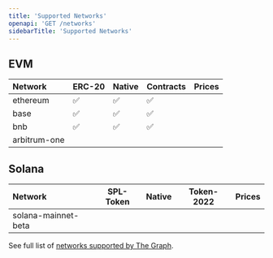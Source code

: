 ```yaml
---
title: 'Supported Networks'
openapi: 'GET /networks'
sidebarTitle: 'Supported Networks'
---
```


## EVM
| Network        | ERC-20 | Native | Contracts | Prices |
|:----------------|--------|--------|---------|--------|
| ethereum       | ✅     | ✅     | ✅
| base           | ✅     | ✅     | ✅
| bnb            | ✅     | ✅     | ✅
| arbitrum-one   |        |       |

## Solana
| Network               | SPL-Token | Native | Token-2022 | Prices |
|:----------------------|-----------|--------|------------|--------|
| solana-mainnet-beta   |           |        |            |        |

See full list of [networks supported by The Graph](https://thegraph.com/networks/).